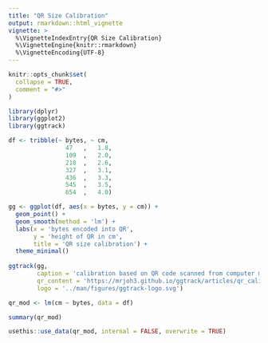```yaml
---
title: "QR Size Calibration"
output: rmarkdown::html_vignette
vignette: >
  %\VignetteIndexEntry{QR Size Calibration}
  %\VignetteEngine{knitr::rmarkdown}
  %\VignetteEncoding{UTF-8}
---
```


```r
knitr::opts_chunk$set(
  collapse = TRUE,
  comment = "#>"
)

library(dplyr)
library(ggplot2)
library(ggtrack)
```





```r
df <- tribble(~ bytes, ~ cm,
                47   ,   1.8,
                109  ,   2.0,
                218  ,   2.6,
                327  ,   3.1,
                436  ,   3.3,
                545  ,   3.5,
                654  ,   4.0)
```


```r
gg <- ggplot(df, aes(x = bytes, y = cm)) +
  geom_point() +
  geom_smooth(method = 'lm') +
  labs(x = 'bytes encoded into QR',
       y = 'height of QR in cm',
       title = 'QR size calibration') +
  theme_minimal()
  
ggtrack(gg,
        caption = 'calibration based on QR code scanned from computer monitor',
        qr_content = 'https://mrjoh3.github.io/ggtrack/articles/qr_calibrate.html',
        logo = '../man/figures/ggtrack-logo.svg')
```



```r

qr_mod <- lm(cm ~ bytes, data = df)

summary(qr_mod)
```


```r
usethis::use_data(qr_mod, internal = FALSE, overwrite = TRUE)
```

